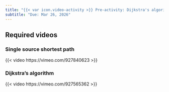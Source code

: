 ```yaml
---
title: "{{< var icon.video-activity >}} Pre-activity: Dijkstra's algorithm"
subtitle: "Due: Mar 26, 2026"
---
```


## Required videos

### Single source shortest path

{{< video https://vimeo.com/927840623 >}}

### Dijkstra's algorithm

{{< video https://vimeo.com/927565362 >}}
